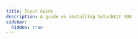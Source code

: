 ```yaml
---
title: Input Guide
description: A guide on installing SplashKit SDK
sidebar:
  hidden: true
---
```





<CardGrid stagger>

<LinkCard
    title=" Getting Started With Mouse Button and Inputs"
    description="Examples & Guides"
    href="/guides/inputs/getting-started-with-mouse-button-and-inputs/"
/>
</CardGrid>

